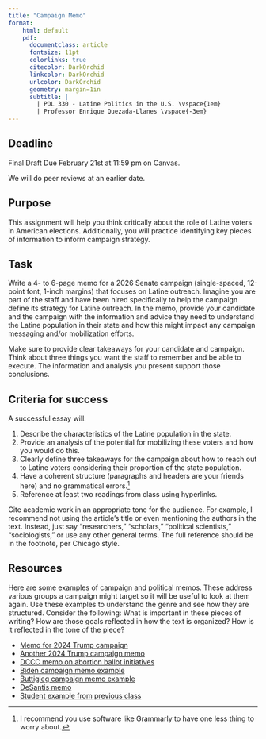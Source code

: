 ```yaml
---
title: "Campaign Memo"
format:
    html: default
    pdf: 
      documentclass: article
      fontsize: 11pt
      colorlinks: true
      citecolor: DarkOrchid
      linkcolor: DarkOrchid
      urlcolor: DarkOrchid
      geometry: margin=1in
      subtitle: | 
        | POL 330 - Latine Politics in the U.S. \vspace{1em}
        | Professor Enrique Quezada-Llanes \vspace{-3em}
---
```



:::{.callout-important}

## Deadline

Final Draft Due February 21st at 11:59 pm on Canvas.

We will do peer reviews at an earlier date.
:::



## Purpose

This assignment will help you think critically about the role of Latine voters in American elections. Additionally, you will practice identifying key pieces of information to inform campaign strategy.


## Task

Write a 4- to 6-page memo for a 2026 Senate campaign (single-spaced, 12-point font, 1-inch margins) that focuses on Latine outreach. Imagine you are part of the staff and have been hired specifically to help the campaign define its strategy for Latine outreach. In the memo, provide your candidate and the campaign with the information and advice they need to understand the Latine population in their state and how this might impact any campaign messaging and/or mobilization efforts.

Make sure to provide clear takeaways for your candidate and campaign. Think about three things you want the staff to remember and be able to execute. The information and analysis you present support those conclusions.


## Criteria for success

A successful essay will:

1. Describe the characteristics of the Latine population in the state.
2. Provide an analysis of the potential for mobilizing these voters and how you would do this.
3. Clearly define three takeaways for the campaign about how to reach out to Latine voters considering their proportion of the state population.
4. Have a coherent structure (paragraphs and headers are your friends here) and no grammatical errors.^[I recommend you use software like Grammarly to have one less thing to worry about.]
5. Reference at least two readings from class using hyperlinks. 

Cite academic work in an appropriate tone for the audience. For example, I recommend not using the article's title or even mentioning the authors in the text. Instead, just say "researchers," "scholars," "political scientists," "sociologists," or use any other general terms. The full reference should be in the footnote, per Chicago style. 


## Resources

Here are some examples of campaign and political memos. These address various groups a campaign might target so it will be useful to look at them again. Use these examples to understand the genre and see how they are structured. Consider the following: What is important in these pieces of writing? How are those goals reflected in how the text is organized? How is it reflected in the tone of the piece?

- [Memo for 2024 Trump campaign](https://cdn.nucleusfiles.com/f1/f1478561-1972-4c82-945f-e3afb0ddb38f/11.4-memo.pdf)
- [Another 2024 Trump campaign memo](https://cdn.nucleusfiles.com/ad/ad9fb892-dfbd-4284-ac55-fc0c234456f5/10.31-memo.pdf)
- [DCCC memo on abortion ballot initiatives](https://dccc.org/wp-content/uploads/2024/04/4.5.2024-Memo-Abortion-Ballot-Initiatives.pdf)
- [Biden campaign memo example](https://www.wispolitics.com/2020/biden-campaign-memo)
- [Buttigieg campaign memo example](https://www.documentcloud.org/documents/6785938-Path-to-Nomination.html)
- [DeSantis memo](https://s3.documentcloud.org/documents/23874013/0051_001.pdf)
- [Student example from previous class](https://agnesscott.instructure.com/files/813987/)


